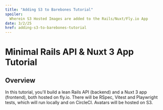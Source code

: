 ```yaml
---
title: "Adding S3 to Barebones Tutorial"
spoiler: 
  Wherein S3 Hosted Images are added to the Rails/Nuxt/Fly.io App
date: 3/2/25
href: adding-s3-to-barebones-tutorial
---
```


# Minimal Rails API & Nuxt 3 App Tutorial

## Overview

In this tutorial, you'll build a lean Rails API (backend) and a Nuxt 3 app (frontend), both hosted on fly.io. There will be RSpec, Vitest and Playwright tests, which will run locally and on CircleCI. Avatars will be hosted on S3.

